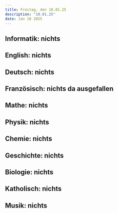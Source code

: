 ```yaml
---
title: Freitag, den 10.01.25
description: "10.01.25"
date: Jan 10 2025
---
```


## Informatik: nichts
## English: nichts
## Deutsch: nichts
## Französisch: nichts da ausgefallen
## Mathe: nichts
## Physik: nichts
## Chemie: nichts
## Geschichte: nichts
## Biologie: nichts
## Katholisch: nichts
## Musik: nichts